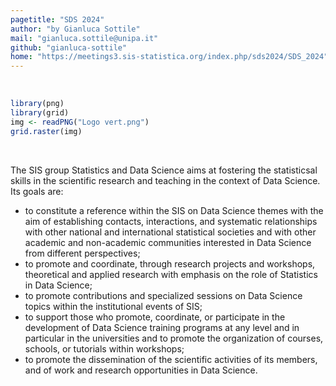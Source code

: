 ```yaml
---
pagetitle: "SDS 2024"
author: "by Gianluca Sottile"
mail: "gianluca.sottile@unipa.it"
github: "gianluca-sottile"
home: "https://meetings3.sis-statistica.org/index.php/sds2024/SDS_2024"
---
```



<br>


<!-- <center> -->
<!-- ![](R_logo.png) -->
<!-- </center> -->
<!-- <br><br> -->
<!-- <img src="R_logo.png" width=400 height=350 align="left"/> -->
<!-- <p align="center"> -->
<!-- ![](R_logo.png) -->
<!-- </p> -->

```r
library(png)
library(grid)
img <- readPNG("Logo vert.png")
grid.raster(img)
```


<br>


The SIS group Statistics and Data Science aims at fostering the statisticsal skills in the scientific research and teaching in the context of Data Science. Its goals are:

- to constitute a reference within the SIS on Data Science themes with the aim of establishing contacts, interactions, and systematic relationships with other national and international statistical societies and with other academic and non-academic communities interested in Data Science from different perspectives;
- to promote and coordinate, through research projects and workshops, theoretical and applied research with emphasis on the role of Statistics in Data Science;
- to promote contributions and specialized sessions on Data Science topics within the institutional events of SIS;
- to support those who promote, coordinate, or participate in the development of Data Science training programs at any level and in particular in the universities and to promote the organization of courses, schools, or tutorials within workshops;
- to promote the dissemination of the scientific activities of its members, and of work and research opportunities in Data Science.


<!-- Hello, Website! -->

<!-- For more information about simple R Markdown websites, please read the documentation at https://bookdown.org/yihui/rmarkdown/rmarkdown-site.html. -->

<!-- Please also note that simple R Markdown sites are _not_ based on **blogdown**. They are probably good for websites with only a few Rmd documents. For larger-scale and more sophisticated websites (such as blogs), you may want to use **blogdown** instead: https://github.com/rstudio/blogdown. -->

